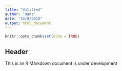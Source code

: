 ```yaml
---
title: "Untitled"
author: "Hans"
date: "10/9/2018"
output: html_document
---
```


```r
knitr::opts_chunk$set(echo = TRUE)
```

## Header

This is an R Markdown document is under development

